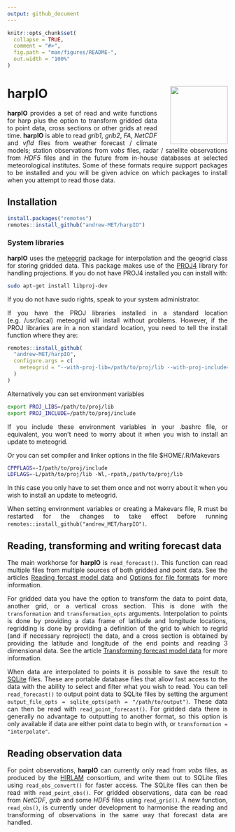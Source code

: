 ```yaml
---
output: github_document
---
```


<!-- README.md is generated from README.Rmd. Please edit that file -->

<style>
  body{
    text-align: justify;
  }
</style>

```r
knitr::opts_chunk$set(
  collapse = TRUE,
  comment = "#>",
  fig.path = "man/figures/README-",
  out.width = "100%"
)
```
# harpIO <a href=#><img src='man/figures/harp_logo_dark.svg' align="right" height="131.5" style="margin-left:30px" /></a>


__harpIO__ provides a set of read and write functions for harp plus the option to transform gridded data to point data, cross sections or other grids at read time. __harpIO__ is able to read _grib1_, _grib2_, _FA_, _NetCDF_ and _vfld_ files from weather forecast / climate models; station observations from _vobs_ files, radar / satellite observations from _HDF5_ files and in the future from in-house databases at selected meteorological institutes. Some of these formats require support packages to be installed and you will be given advice on which packages to install when you attempt to read those data.

## Installation
```r
install.packages("remotes")
remotes::install_github("andrew-MET/harpIO")
```

### System libraries
__harpIO__ uses the [meteogrid](https://github.com/adeckmyn/meteogrid) package for interpolation and the geogrid class for storing gridded data. This package makes use of the [PROJ4](https://proj4.org) library for handling projections. If you do not have PROJ4 installed you can install with:

```bash
sudo apt-get install libproj-dev
```

If you do not have sudo rights, speak to your system administrator. 

If you have the PROJ libraries installed in a standard location (e.g. /usr/local) meteogrid will install without problems. However, if the PROJ libraries are in a non standard location, you need to tell the install function where they are:
```r
remotes::install_github(
  "andrew-MET/harpIO",
  configure.args = c(
    meteogrid = "--with-proj-lib=/path/to/proj/lib --with-proj-include=/path/to/proj/include"
  )
)

```

Alternatively you can set environment variables
```bash
export PROJ_LIBS=/path/to/proj/lib
export PROJ_INCLUDE=/path/to/proj/include
```

If you include these environment variables in your .bashrc file, or equivalent, you won't need to worry about it when you wish to install an update to meteogrid.

Or you can set compiler and linker options in the file $HOME/.R/Makevars
```bash
CPPFLAGS=-I/path/to/proj/include
LDFLAGS=-L/path/to/proj/lib -Wl,-rpath,/path/to/proj/lib
```

In this case you only have to set them once and not worry about it when you wish to install an update to meteogrid.

When setting environment variables or creating a Makevars file, R must be restarted for the changes to take effect before running `remotes::install_github("andrew_MET/harpIO")`.

## Reading, transforming and writing forecast data
The main workhorse for __harpIO__ is `read_forecast()`. This function can read multiple files from multiple sources of both gridded and point data. See the articles [Reading forcast model data](articles/read_raw_forecast.html) and [Options for file formats](articles/file_options.html) for more information. 

For gridded data you have the option to transform the data to point data, another grid, or a vertical cross section. This is done with the `transformation` and `transformation_opts` arguments. Interpolation to points is done by providing a data frame of latitiude and longitude locations, regridding is done by providing a definition of the grid to which to regrid (and if necessary reproject) the data, and a cross section is obtained by providing the latitude and longitude of the end points and reading 3 dimensional data. See the article [Transforming forecast model data](articles/transformations.html) for more information. 

When data are interpolated to points it is possible to save the result to [SQLite](https://www.sqlite.org/) files. These are portable database files that allow fast access to the data with the ability to select and filter what you wish to read. You can tell `read_forecast()` to output point data to SQLite files by setting the argument `output_file_opts = sqlite_opts(path = "/path/to/output")`. These data can then be read with `read_point_forecast()`. For gridded data there is generally no advantage to outputting to another format, so this option is only available if data are either point data to begin with, or `transformation = "interpolate"`. 

## Reading observation data
For point observations, __harpIO__ can currently only read from _vobs_ files, as produced by the [HIRLAM](http://hirlam.org/index.php/hirlam-programme-53) consortium, and write them out to SQLite files using  `read_obs_convert()` for faster access. The SQLite files can then be read with `read_point_obs()`. For gridded observations, data can be read from _NetCDF_, _grib_ and some _HDF5_ files using `read_grid()`. A new function, `read_obs()`, is currently under development to harmonise the reading and transforming of observations in the same way that forecast data are handled. 
